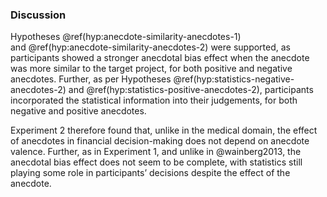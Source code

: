 ### Discussion

Hypotheses \@ref(hyp:anecdote-similarity-anecdotes-1)
and \@ref(hyp:anecdote-similarity-anecdotes-2) were supported, as participants
showed a stronger anecdotal bias effect when the anecdote was more similar to
the target project, for both positive and negative anecdotes. Further, as per
Hypotheses \@ref(hyp:statistics-negative-anecdotes-2)
and \@ref(hyp:statistics-positive-anecdotes-2), participants incorporated the
statistical information into their judgements, for both negative and positive
anecdotes.

Experiment 2 therefore found that, unlike in the medical domain, the effect of
anecdotes in financial decision-making does not depend on anecdote valence.
Further, as in Experiment 1, and unlike in @wainberg2013, the anecdotal bias
effect does not seem to be complete, with statistics still playing some role in
participants' decisions despite the effect of the anecdote.
